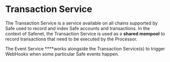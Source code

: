 # Transaction Service

The Transaction Service is a service available on all chains supported by Safe used to record and index Safe accounts and transactions. In the context of Safenet, the Transaction Service is used as a **shared mempool** to record transactions that need to be executed by the Processor.

The Event Service ****works alongside the Transaction Service(s) to trigger WebHooks when some particular Safe events happen.